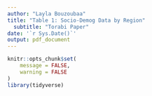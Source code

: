 ```yaml
---
author: "Layla Bouzoubaa"
title: "Table 1: Socio-Demog Data by Region"
  subtitle: "Torabi Paper"
date: '`r Sys.Date()`'
output: pdf_document
---
```


```r
knitr::opts_chunk$set(
	message = FALSE,
	warning = FALSE
)
library(tidyverse)
```